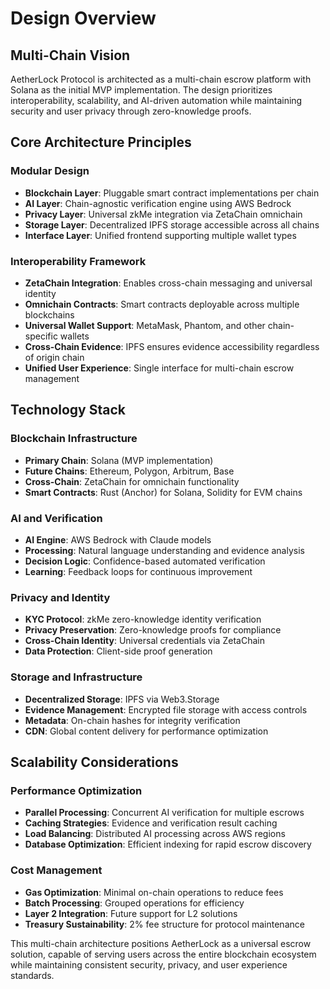 # Design Overview

## Multi-Chain Vision

AetherLock Protocol is architected as a multi-chain escrow platform with Solana as the initial MVP implementation. The design prioritizes interoperability, scalability, and AI-driven automation while maintaining security and user privacy through zero-knowledge proofs.

## Core Architecture Principles

### Modular Design
- **Blockchain Layer**: Pluggable smart contract implementations per chain
- **AI Layer**: Chain-agnostic verification engine using AWS Bedrock
- **Privacy Layer**: Universal zkMe integration via ZetaChain omnichain
- **Storage Layer**: Decentralized IPFS storage accessible across all chains
- **Interface Layer**: Unified frontend supporting multiple wallet types

### Interoperability Framework
- **ZetaChain Integration**: Enables cross-chain messaging and universal identity
- **Omnichain Contracts**: Smart contracts deployable across multiple blockchains
- **Universal Wallet Support**: MetaMask, Phantom, and other chain-specific wallets
- **Cross-Chain Evidence**: IPFS ensures evidence accessibility regardless of origin chain
- **Unified User Experience**: Single interface for multi-chain escrow management

## Technology Stack

### Blockchain Infrastructure
- **Primary Chain**: Solana (MVP implementation)
- **Future Chains**: Ethereum, Polygon, Arbitrum, Base
- **Cross-Chain**: ZetaChain for omnichain functionality
- **Smart Contracts**: Rust (Anchor) for Solana, Solidity for EVM chains

### AI and Verification
- **AI Engine**: AWS Bedrock with Claude models
- **Processing**: Natural language understanding and evidence analysis
- **Decision Logic**: Confidence-based automated verification
- **Learning**: Feedback loops for continuous improvement

### Privacy and Identity
- **KYC Protocol**: zkMe zero-knowledge identity verification
- **Privacy Preservation**: Zero-knowledge proofs for compliance
- **Cross-Chain Identity**: Universal credentials via ZetaChain
- **Data Protection**: Client-side proof generation

### Storage and Infrastructure
- **Decentralized Storage**: IPFS via Web3.Storage
- **Evidence Management**: Encrypted file storage with access controls
- **Metadata**: On-chain hashes for integrity verification
- **CDN**: Global content delivery for performance optimization

## Scalability Considerations

### Performance Optimization
- **Parallel Processing**: Concurrent AI verification for multiple escrows
- **Caching Strategies**: Evidence and verification result caching
- **Load Balancing**: Distributed AI processing across AWS regions
- **Database Optimization**: Efficient indexing for rapid escrow discovery

### Cost Management
- **Gas Optimization**: Minimal on-chain operations to reduce fees
- **Batch Processing**: Grouped operations for efficiency
- **Layer 2 Integration**: Future support for L2 solutions
- **Treasury Sustainability**: 2% fee structure for protocol maintenance

This multi-chain architecture positions AetherLock as a universal escrow solution, capable of serving users across the entire blockchain ecosystem while maintaining consistent security, privacy, and user experience standards.